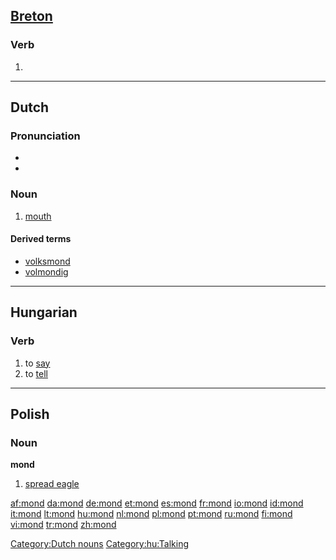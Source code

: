 {{see|Mond|MOND}}
==[[Breton]]==

===Verb===
{{infl|br|verb}}

# {{alternative spelling of|[[mont#Breton|mont]]|lang=Breton}}

----

==Dutch==

===Pronunciation===
*{{audio|Nl-mond.ogg|audio}}
*{{IPA|/mɔnt/}}

===Noun===
{{nl-noun|g=m|monden|mondje}}

# {{context|anatomy|lang=nl}} [[mouth]]

====Derived terms====
{{top4}}
* [[volksmond]]
* [[volmondig]]
{{bottom}}

[[Category:Dutch nouns]]

----

==Hungarian==

===Verb===
{{infl|hu|verb}}

# to [[say]]
# to [[tell]]

[[Category:hu:Talking]]

----

==Polish==

===Noun===
'''mond''' {{m}}

# [[spread eagle]]

[[af:mond]]
[[da:mond]]
[[de:mond]]
[[et:mond]]
[[es:mond]]
[[fr:mond]]
[[io:mond]]
[[id:mond]]
[[it:mond]]
[[lt:mond]]
[[hu:mond]]
[[nl:mond]]
[[pl:mond]]
[[pt:mond]]
[[ru:mond]]
[[fi:mond]]
[[vi:mond]]
[[tr:mond]]
[[zh:mond]]
